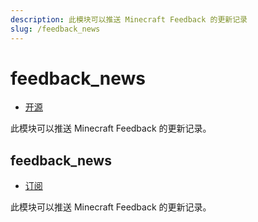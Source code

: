 ```yaml
---
description: 此模块可以推送 Minecraft Feedback 的更新记录
slug: /feedback_news
---
```


# feedback_news

-   [开源](/docs/help/faq#为什么有些模块没有开源)

此模块可以推送 Minecraft Feedback 的更新记录。

## feedback_news

-   [订阅](/docs/help/reading#命令类型)

此模块可以推送 Minecraft Feedback 的更新记录。